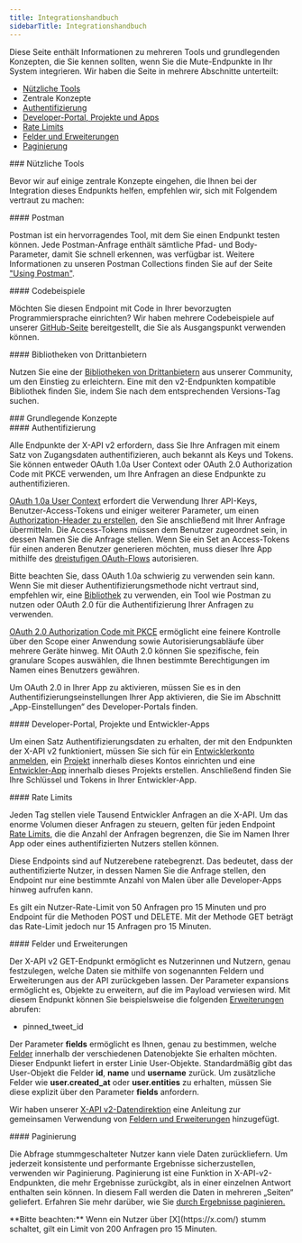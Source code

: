 ```yaml
---
title: Integrationshandbuch
sidebarTitle: Integrationshandbuch
---
```



Diese Seite enthält Informationen zu mehreren Tools und grundlegenden Konzepten, die Sie kennen sollten, wenn Sie die Mute-Endpunkte in Ihr System integrieren. Wir haben die Seite in mehrere Abschnitte unterteilt:

- [Nützliche Tools](#helpful)
- Zentrale Konzepte
- [Authentifizierung](#authentication)
- [Developer-Portal, Projekte und Apps](#portal)
- [Rate Limits](#limits)
- [Felder und Erweiterungen](#fields)
- [Paginierung](#pagination)

<div id="helpful-tools">
  ### Nützliche Tools
</div>

Bevor wir auf einige zentrale Konzepte eingehen, die Ihnen bei der Integration dieses Endpunkts helfen, empfehlen wir, sich mit Folgendem vertraut zu machen:

<div id="postman">
  #### Postman
</div>

Postman ist ein hervorragendes Tool, mit dem Sie einen Endpunkt testen können. Jede Postman-Anfrage enthält sämtliche Pfad- und Body-Parameter, damit Sie schnell erkennen, was verfügbar ist. Weitere Informationen zu unseren Postman Collections finden Sie auf der Seite ["Using Postman"](/de/tutorials/postman-getting-started). 

<div id="code-samples">
  #### Codebeispiele
</div>

Möchten Sie diesen Endpoint mit Code in Ihrer bevorzugten Programmiersprache einrichten? Wir haben mehrere Codebeispiele auf unserer [GitHub-Seite](https://github.com/xdevplatform/Twitter-API-v2-sample-code) bereitgestellt, die Sie als Ausgangspunkt verwenden können.

<div id="third-party-libraries">
  #### Bibliotheken von Drittanbietern
</div>

Nutzen Sie eine der [Bibliotheken von Drittanbietern](/de/x-api/tools-and-libraries/overview) aus unserer Community, um den Einstieg zu erleichtern. Eine mit den v2-Endpunkten kompatible Bibliothek finden Sie, indem Sie nach dem entsprechenden Versions-Tag suchen.

<div id="key-concepts">
  ### Grundlegende Konzepte
</div>

<div id="authentication">
  #### Authentifizierung
</div>

Alle Endpunkte der X-API v2 erfordern, dass Sie Ihre Anfragen mit einem Satz von Zugangsdaten authentifizieren, auch bekannt als Keys und Tokens. Sie können entweder OAuth 1.0a User Context oder OAuth 2.0 Authorization Code mit PKCE verwenden, um Ihre Anfragen an diese Endpunkte zu authentifizieren.

[OAuth 1.0a User Context](/de/resources/fundamentals/authentication) erfordert die Verwendung Ihrer API-Keys, Benutzer-Access-Tokens und einiger weiterer Parameter, um einen [Authorization-Header zu erstellen](/de/resources/fundamentals/authentication#authorizing-a-request), den Sie anschließend mit Ihrer Anfrage übermitteln. Die Access-Tokens müssen dem Benutzer zugeordnet sein, in dessen Namen Sie die Anfrage stellen. Wenn Sie ein Set an Access-Tokens für einen anderen Benutzer generieren möchten, muss dieser Ihre App mithilfe des [dreistufigen OAuth-Flows](https://developer-staging.x.com/resources/fundamentals/authentication/obtaining-user-access-tokens) autorisieren.

Bitte beachten Sie, dass OAuth 1.0a schwierig zu verwenden sein kann. Wenn Sie mit dieser Authentifizierungsmethode nicht vertraut sind, empfehlen wir, eine [Bibliothek](/de/x-api/tools-and-libraries/overview) zu verwenden, ein Tool wie Postman zu nutzen oder OAuth 2.0 für die Authentifizierung Ihrer Anfragen zu verwenden.

[OAuth 2.0 Authorization Code mit PKCE](/de/resources/fundamentals/authentication#oauth-2-0-authorization-code-flow-with-pkce-2) ermöglicht eine feinere Kontrolle über den Scope einer Anwendung sowie Autorisierungsabläufe über mehrere Geräte hinweg. Mit OAuth 2.0 können Sie spezifische, fein granulare Scopes auswählen, die Ihnen bestimmte Berechtigungen im Namen eines Benutzers gewähren.

Um OAuth 2.0 in Ihrer App zu aktivieren, müssen Sie es in den Authentifizierungseinstellungen Ihrer App aktivieren, die Sie im Abschnitt „App-Einstellungen“ des Developer-Portals finden.

<div id="developer-portal-projects-and-developer-apps">
  #### Developer-Portal, Projekte und Entwickler-Apps
</div>

Um einen Satz Authentifizierungsdaten zu erhalten, der mit den Endpunkten der X-API v2 funktioniert, müssen Sie sich für ein [Entwicklerkonto anmelden](https://developer.x.com/en/portal/petition/essential/basic-info), ein [Projekt](/de/resources/fundamentals/projects) innerhalb dieses Kontos einrichten und eine [Entwickler-App](/de/resources/fundamentals/developer-apps) innerhalb dieses Projekts erstellen. Anschließend finden Sie Ihre Schlüssel und Tokens in Ihrer Entwickler-App.
 

<div id="rate-limits">
  #### Rate Limits
</div>

Jeden Tag stellen viele Tausend Entwickler Anfragen an die X-API. Um das enorme Volumen dieser Anfragen zu steuern, gelten für jeden Endpoint [Rate Limits](/de/x-api/fundamentals/rate-limits), die die Anzahl der Anfragen begrenzen, die Sie im Namen Ihrer App oder eines authentifizierten Nutzers stellen können.

Diese Endpoints sind auf Nutzerebene ratebegrenzt. Das bedeutet, dass der authentifizierte Nutzer, in dessen Namen Sie die Anfrage stellen, den Endpoint nur eine bestimmte Anzahl von Malen über alle Developer-Apps hinweg aufrufen kann.

Es gilt ein Nutzer-Rate-Limit von 50 Anfragen pro 15 Minuten und pro Endpoint für die Methoden POST und DELETE. Mit der Methode GET beträgt das Rate-Limit jedoch nur 15 Anfragen pro 15 Minuten.
 

<div id="fields-and-expansions">
  #### Felder und Erweiterungen
</div>

Der X-API v2 GET-Endpunkt ermöglicht es Nutzerinnen und Nutzern, genau festzulegen, welche Daten sie mithilfe von sogenannten Feldern und Erweiterungen aus der API zurückgeben lassen. Der Parameter expansions ermöglicht es, Objekte zu erweitern, auf die im Payload verwiesen wird. Mit diesem Endpunkt können Sie beispielsweise die folgenden [Erweiterungen](/de/x-api/fundamentals/expansions) abrufen:

- pinned\_tweet\_id

Der Parameter **fields** ermöglicht es Ihnen, genau zu bestimmen, welche [Felder](/de/x-api/fundamentals/fields) innerhalb der verschiedenen Datenobjekte Sie erhalten möchten. Dieser Endpunkt liefert in erster Linie User-Objekte. Standardmäßig gibt das User-Objekt die Felder **id**, **name** und **username** zurück. Um zusätzliche Felder wie **user.created\_at** oder **user.entities** zu erhalten, müssen Sie diese explizit über den Parameter **fields** anfordern.

Wir haben unserer [X-API v2-Datendi­rektion](/de/x-api/fundamentals/data-dictionary) eine Anleitung zur gemeinsamen Verwendung von [Feldern und Erweiterungen](/de/x-api/fundamentals/data-dictionary#how-to-use-fields-and-expansions) hinzugefügt.

<div id="pagination">
  #### Paginierung
</div>

Die Abfrage stummgeschalteter Nutzer kann viele Daten zurückliefern. Um jederzeit konsistente und performante Ergebnisse sicherzustellen, verwenden wir Paginierung. Paginierung ist eine Funktion in X-API-v2-Endpunkten, die mehr Ergebnisse zurückgibt, als in einer einzelnen Antwort enthalten sein können. In diesem Fall werden die Daten in mehreren „Seiten“ geliefert. Erfahren Sie mehr darüber, wie Sie [durch Ergebnisse paginieren.](/de/x-api/fundamentals/pagination)

<Note>
  **Bitte beachten:** Wenn ein Nutzer über [X](https://x.com/) stumm schaltet, gilt ein Limit von 200 Anfragen pro 15 Minuten.
</Note>